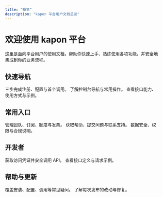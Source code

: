 ```yaml
---
title: "概览"
description: "kapon 平台用户文档总览"
---
```


# 欢迎使用 kapon 平台

这里是面向平台用户的使用文档，帮助你快速上手、熟练使用各项功能，并安全地集成到你的业务流程。

## 快速导航

<Columns cols={3}>
  <Card title="快速开始" icon="rocket" href="/quickstart" horizontal>
    三步完成注册、配置与首个调用。
  </Card>
  <Card title="控制台指南" icon="gauge" href="guide/console" horizontal>
    了解控制台导航与常用操作。
  </Card>
  <Card title="API 概览" icon="terminal" href="/api/overview" horizontal>
    查看接口能力、使用方式与示例。
  </Card>
</Columns>

## 常用入口

<Columns cols={3}>
  <Card title="账号与计费" icon="user" href="/account-billing">
    管理团队、订阅、额度与发票。
  </Card>
  <Card title="支持与工单" icon="lifesaver" href="/support">
    获取帮助、提交问题与联系支持。
  </Card>
  <Card title="安全与合规" icon="shield" href="/security">
    数据安全、权限与合规说明。
  </Card>
</Columns>

## 开发者

<Columns cols={2}>
  <Card title="API 认证" icon="key" href="/api/authentication">
    获取访问凭证并安全调用 API。
  </Card>
  <Card title="API 参考" icon="book" href="/api-reference/introduction">
    查看接口定义与请求示例。
  </Card>
</Columns>

## 帮助与更新

<Columns cols={2}>
  <Card title="常见问题" icon="circle-question" href="/faq">
    覆盖安装、配置、调用等常见疑问。
  </Card>
  <Card title="更新日志" icon="calendar-days" href="/changelog">
    了解每次发布的改动与修复。
  </Card>
</Columns>
